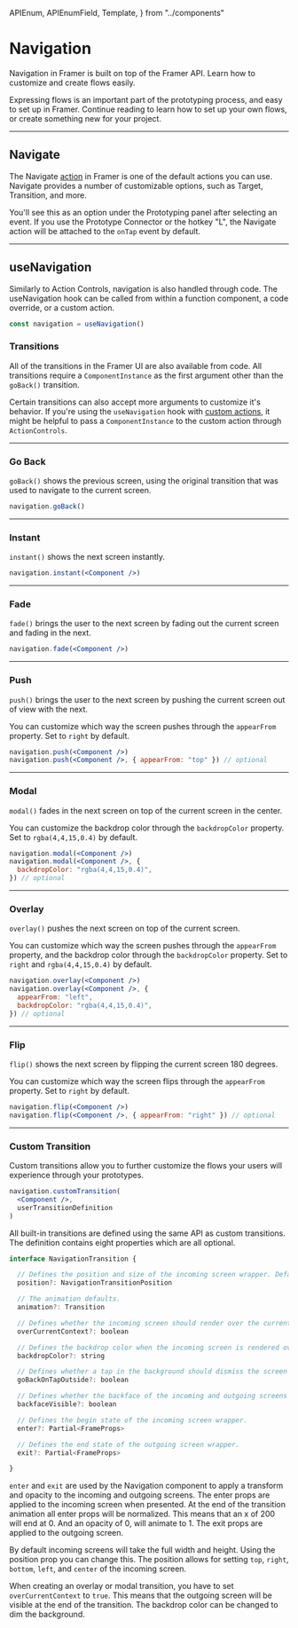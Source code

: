 <!-- 👋 Editing this file? Need help? → https://github.com/framer/api-docs/blob/master/CONTRIBUTING.md -->

  APIEnum,
  APIEnumField,
  Template,
} from "../components"


# Navigation

<span className="lead">
  Navigation in Framer is built on top of the Framer API.
  Learn how to customize and create flows easily.
</span>

Expressing flows is an important part of the prototyping process, and easy to set up in Framer. Continue reading to learn how to set up your own flows, or create something new for your project.

---

## Navigate

The Navigate [action](/api/actions) in Framer is one of the default actions you can use. Navigate provides a number of customizable options, such as Target, Transition, and more.

You'll see this as an option under the Prototyping panel after selecting an event. If you use the Prototype Connector or the hotkey "L", the Navigate action will be attached to the `onTap` event by default.

---

## useNavigation

Similarly to Action Controls, navigation is also handled through code. The useNavigation hook can be called from within a function component, a code override, or a custom action.

```jsx
const navigation = useNavigation()
```

### Transitions

All of the transitions in the Framer UI are also available from code. All transitions require a `ComponentInstance` as the first argument other than the `goBack()` transition.

Certain transitions can also accept more arguments to customize it's behavior. If you're using the `useNavigation` hook with [custom actions](/api/actions/#custom-actions), it might be helpful to pass a `ComponentInstance` to the custom action through `ActionControls`.

---

### Go Back

`goBack()` shows the previous screen, using the original transition that was used to navigate to the current screen.

```jsx
navigation.goBack()
```

---

### Instant

`instant()` shows the next screen instantly.

```jsx
navigation.instant(<Component />)
```

---

### Fade

`fade()` brings the user to the next screen by fading out the current screen and fading in the next.

```jsx
navigation.fade(<Component />)
```

---

### Push

<div>

`push()` brings the user to the next screen by pushing the current screen out of view with the next.

You can customize which way the screen pushes through the `appearFrom` property. Set to `right` by default.

</div>

```jsx
navigation.push(<Component />)
navigation.push(<Component />, { appearFrom: "top" }) // optional
```

---

### Modal

`modal()` fades in the next screen on top of the current screen in the center.

You can customize the backdrop color through the `backdropColor` property. Set to `rgba(4,4,15,0.4)` by default.

```jsx
navigation.modal(<Component />)
navigation.modal(<Component />, {
  backdropColor: "rgba(4,4,15,0.4)",
}) // optional
```

---

### Overlay

`overlay()` pushes the next screen on top of the current screen.

You can customize which way the screen pushes through the `appearFrom` property, and the backdrop color through the `backdropColor` property. Set to `right` and `rgba(4,4,15,0.4)` by default.

```jsx
navigation.overlay(<Component />)
navigation.overlay(<Component />, {
  appearFrom: "left",
  backdropColor: "rgba(4,4,15,0.4)",
}) // optional
```

---

### Flip

`flip()` shows the next screen by flipping the current screen 180 degrees.

You can customize which way the screen flips through the `appearFrom` property. Set to `right` by default.

```jsx
navigation.flip(<Component />)
navigation.flip(<Component />, { appearFrom: "right" }) // optional
```

---

### Custom Transition

Custom transitions allow you to further customize the flows your users will experience through your prototypes.

```jsx
navigation.customTransition(
  <Component />,
  userTransitionDefinition
)
```

All built-in transitions are defined using the same API as custom transitions. The definition contains eight properties which are all optional.

```jsx
interface NavigationTransition {

  // Defines the position and size of the incoming screen wrapper. Defaults to top, right, bottom, and left of 0.
  position?: NavigationTransitionPosition

  // The animation defaults.
  animation?: Transition

  // Defines whether the incoming screen should render over the current context, like an overlay or modal. Defaults to false.
  overCurrentContext?: boolean

  // Defines the backdrop color when the incoming screen is rendered over the current context. Defaults to the iOS dim color.
  backdropColor?: string

  // Defines whether a tap in the background should dismiss the screen presented over the current context. Defaults to true.
  goBackOnTapOutside?: boolean

  // Defines whether the backface of the incoming and outgoing screens should be visible, necessary for certain 3D transitions. Defaults to true.
  backfaceVisible?: boolean

  // Defines the begin state of the incoming screen wrapper.
  enter?: Partial<FrameProps>

  // Defines the end state of the outgoing screen wrapper.
  exit?: Partial<FrameProps>

}
```

`enter` and `exit` are used by the Navigation component to apply a transform and opacity to the incoming and outgoing screens. The enter props are applied to the incoming screen when presented. At the end of the transition animation all enter props will be normalized. This means that an x of 200 will end at 0. And an opacity of 0, will animate to 1. The exit props are applied to the outgoing screen.

By default incoming screens will take the full width and height. Using the position prop you can change this. The position allows for setting `top`, `right`, `bottom`, `left`, and `center` of the incoming screen.

When creating an overlay or modal transition, you have to set `overCurrentContext` to `true`. This means that the outgoing screen will be visible at the end of the transition. The backdrop color can be changed to dim the background.
